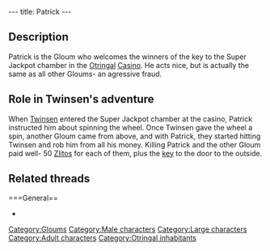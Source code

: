 ---
title: Patrick
---

{{Character|
Name=Patrick|
Image=DVPATRIK.JPG|
Race=[[Gloum]]|
Gender=Male|
Size=Large|
Age=Adult}}

{{Quote|
Quote=Welcome, my dear sir! Welcome, welcome to our wheel of fortune! So you're the one fate has chosen today to try for our Super Jackpot! Excellent, excellent. Now, just stand behind the wheel on the small podium, give it a whirl, and maybe, maybe I say, you will hit it big!!!|
Character=Patrick}}

==Description==
Patrick is the Gloum who welcomes the winners of the key to the Super Jackpot chamber in the [[Otringal]] [[Casino]]. He acts nice, but is actually the same as all other Gloums- an agressive fraud.

==Role in Twinsen's adventure==
When [[Twinsen]] entered the Super Jackpot chamber at the casino, Patrick instructed him about spinning the wheel. Once Twinsen gave the wheel a spin, another Gloum came from above, and with Patrick, they started hitting Twinsen and rob him from all his money. Killing Patrick and the other Gloum paid well- 50 [[Zlitos]] for each of them, plus the [[key]] to the door to the outside.

==Related threads==
===General==
* {{thread|id=10976|title=How In The Hell!!!!!}}

[[Category:Gloums]]
[[Category:Male characters]]
[[Category:Large characters]]
[[Category:Adult characters]]
[[Category:Otringal inhabitants]]